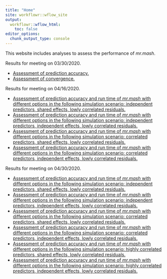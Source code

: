 ```yaml
---
title: "Home"
site: workflowr::wflow_site
output:
  workflowr::wflow_html:
    toc: false
editor_options:
  chunk_output_type: console
---
```


This website includes analyses to assess the performance of *mr.mash*.

Results for meeting on 03/30/2020.

+ [Assessment of prediction accuracy.](results_accuracy.html)
+ [Assessment of convergence.](results_convergence.html)

Results for meeting on 04/16/2020.

+ [Assessment of prediction accuracy and run time of *mr.mash* with different options in the following simulation scenario: independent predictors, shared effects, lowly correlated residuals.](results_indepX_lowcorrV_sharedB_OLD.html)
+ [Assessment of prediction accuracy and run time of *mr.mash* with different options in the following simulation scenario: independent predictors, independent effects, lowly correlated residuals.](results_indepX_lowcorrV_indepB_OLD.html)
+ [Assessment of prediction accuracy and run time of *mr.mash* with different options in the following simulation scenario: correlated predictors, shared effects, lowly correlated residuals.](results_corrX_lowcorrV_sharedB_OLD.html)
+ [Assessment of prediction accuracy and run time of *mr.mash* with different options in the following simulation scenario: correlated predictors, independent effects, lowly correlated residuals.](results_corrX_lowcorrV_indepB_OLD.html)

Results for meeting on 04/30/2020.

+ [Assessment of prediction accuracy and run time of *mr.mash* with different options in the following simulation scenario: independent predictors, shared effects, lowly correlated residuals.](results_indepX_lowcorrV_sharedB.html)
+ [Assessment of prediction accuracy and run time of *mr.mash* with different options in the following simulation scenario: independent predictors, independent effects, lowly correlated residuals.](results_indepX_lowcorrV_indepB.html)
+ [Assessment of prediction accuracy and run time of *mr.mash* with different options in the following simulation scenario: correlated predictors, shared effects, lowly correlated residuals.](results_corrX_lowcorrV_sharedB.html)
+ [Assessment of prediction accuracy and run time of *mr.mash* with different options in the following simulation scenario: correlated predictors, independent effects, lowly correlated residuals.](results_corrX_lowcorrV_indepB.html)
+ [Assessment of prediction accuracy and run time of *mr.mash* with different options in the following simulation scenario: highly correlated predictors, shared effects, lowly correlated residuals.](results_highcorrX_lowcorrV_sharedB.html)
+ [Assessment of prediction accuracy and run time of *mr.mash* with different options in the following simulation scenario: highly correlated predictors, independent effects, lowly correlated residuals.](results_highcorrX_lowcorrV_indepB.html)

